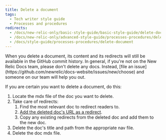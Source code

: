 ```yaml
---
title: Delete a document
tags:
  - Tech writer style guide
  - Processes and procedures
redirects:
  - /docs/new-relic-only/basic-style-guide/basic-style-guide/delete-document
  - /docs/new-relic-only/advanced-style-guide/processes-procedures/delete-document
  - /docs/style-guide/processes-procedures/delete-document
---
```


<Callout variant="caution">
  When you delete a document, its content and its redirects will still be available in the GitHub commit history. In general, if you're not on the New Relic Docs team, please don't delete any docs. Instead, [file an issue](https://github.com/newrelic/docs-website/issues/new/choose) and someone on our team will help you out.
</Callout>

If you are certain you want to delete a document, do this:

1. Locate the mdx file of the doc you want to delete. 
2. Take care of redirects:
    1. Find the most relevant doc to redirect readers to.
    2. [Add the deleted doc's URL as a redirect](/docs/style-guide/rename-or-redirect-document).
    3. Copy any existing redirects from the deleted doc and add them to the new doc.
3. Delete the doc's title and path from the appropriate nav file.
4. Delete the doc mdx file.
